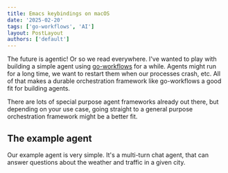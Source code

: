 ```yaml
---
title: Emacs keybindings on macOS
date: '2025-02-20'
tags: ['go-workflows', 'AI']
layout: PostLayout
authors: ['default']
---
```


The future is agentic! Or so we read everywhere. I've wanted to play with building a simple agent using [go-workflows](https://github.com/cschleiden/go-workflows) for a while. Agents might run for a long time, we want to restart them when our processes crash, etc. All of that makes a durable orchestration framework like go-workflows a good fit for building agents.

There are lots of special purpose agent frameworks already out there, but depending on your use case, going straight to a general purpose orchestration framework might be a better fit.

## The example agent

Our example agent is very simple. It's a multi-turn chat agent, that can answer questions about the weather and traffic in a given city.

